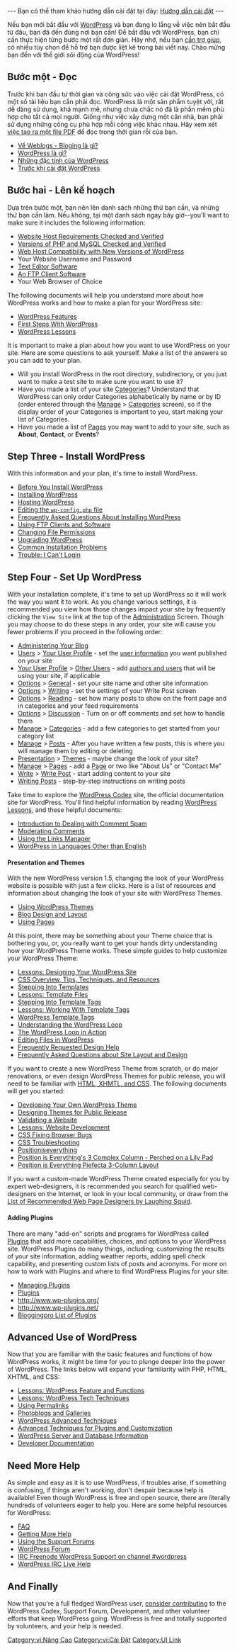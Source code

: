 {{Nháp}}{{Vietnamese_Category}}

--- Bạn có thể tham khảo hướng dẫn cài đặt tại đây: [http://wordpressvn.net/huong-dan/cai-dat-wordpress/ Hướng dẫn cài đặt] ---

Nếu bạn mới bắt đầu với [http://vi.wordpress.org/ WordPress] và bạn đang lo lắng về việc nên bắt đầu từ đâu, bạn đã đến đúng nơi bạn cần! Để bắt đầu với WordPress, bạn chỉ cần thực hiện từng bước một rất đơn giản.  Hãy nhớ, nếu bạn [[#Need More Help|cần trợ giúp]], có nhiều tùy chọn để hỗ trợ bạn được liệt kê trong bài viết này. Chào mừng bạn đến với thế giới sôi động của WordPress!

<!-- put this in storage for now -- After installing WordPress and going through the following process step-by-step, consider making your first plugin installation the [http://asymptomatic.net/2005/07/20/1765/codex-searcher/ Codex and Forum Searcher Plugin]. It allows you to search both the WordPress Codex and [http://www.wordpress.org/support WordPress Support Forum] from your WordPress Administration Panels. Click on one of the search results and the page will open in a new window or tab so you can have the article or discussion open while working on WordPress. This will make your transition to WordPress a much gentler one with information right at your finger tips.-->
==Bước một - Đọc==

Trước khi bạn đầu tư thời gian và công sức vào việc cài đặt WordPress, có một số tài liệu bạn cần phải đọc. WordPress là một sản phẩm tuyệt vời, rất dễ dàng sử dụng, khá mạnh mẽ, nhưng chưa chắc nó đã là phần mềm phù hợp cho tất cả mọi người. Giống như việc xây dựng một căn nhà, bạn phải sử dụng những công cụ phù hợp mỗi công việc khác nhau. Hãy xem xét [[Creating a PDF of a Codex Article|việc tạo ra một file PDF]] để đọc trong thời gian rỗi của bạn.

* [[Giới thiệu về Blog| Về Weblogs - Bloging là gì?]]
* [[WordPress| WordPress là gì?]]
* [[Những đặc tính của WordPress]]
* [[Before You Install| Trước khi cài đặt WordPress]]

==Bước hai - Lên kế hoạch==

Dựa trên bước một, bạn nên lên danh sách những thứ bạn cần, và những thứ bạn cần làm.  Nếu không, tại một danh sách ngay bây giờ--you'll want to make sure it includes the following information:

* [[Hosting_WordPress|Website Host Requirements Checked and Verified]]
* [[Hosting_WordPress|Versions of PHP and MySQL Checked and Verified]]
* [[Core_Update_Host_Compatibility|Web Host Compatibility with New Versions of WordPress]]
* Your Website Username and Password
* [[Glossary#Text editor|Text Editor Software]]
* [[FTP_Clients|An FTP Client Software]]
* Your Web Browser of Choice

The following documents will help you understand more about how WordPress works and how to make a plan for your WordPress site:

* [[WordPress Features]]
* [[First Steps With WordPress]]
* [[WordPress Lessons]]

It is important to make a plan about how you want to use WordPress on your site.  Here are some questions to ask yourself.  Make a list of the answers so you can add to your plan.

* Will you install WordPress in the root directory, subdirectory, or you just want to make a test site to make sure you want to use it?
* Have you made a list of your site [[Glossary#C|Categories]]? Understand that WordPress can only order Categories alphabetically by name or by ID (order entered through the [[Administration_Panels#Manage - Change your content|Manage]] > [[Administration_Panels#Categories|Categories]] screen), so if the display order of your Categories is important to you, start making your list of Categories. 
* Have you made a list of [[Pages]] you may want to add to your site, such as '''About''', '''Contact''', or '''Events'''?

==Step Three - Install WordPress==

With this information and your plan, it's time to install WordPress.

* [[Before You Install|Before You Install WordPress]]
* [[Installing WordPress]]
* [[Hosting WordPress]]
* [[Editing_wp-config.php|Editing the <tt>wp-config.php</tt> file]]
* [[FAQ Installation|Frequently Asked Questions About Installing WordPress]]
* [[FTP Clients|Using FTP Clients and Software]]
* [[Changing File Permissions]]
* [[Upgrading WordPress]]
* [[Installing WordPress#Common Installation Problems|Common Installation Problems]]
* [[Login Trouble|Trouble: I Can't Login]]

==Step Four - Set Up WordPress==

With your installation complete, it's time to set up WordPress so it will work the way you want it to work.  As you change various settings, it is recommended you view how those changes impact your site by frequently clicking the <tt>View Site</tt> link at the top of the [[Administering Your Blog|Administration]] Screen.  Though you may choose to do these steps in any order, your site will cause you fewer problems if you proceed in the following order:

* [[Administering Your Blog]]
* [[Administration_Panels#Users_-_Your_Blogging_Family|Users]] > [[Administration_Panels#Your_Profile|Your User Profile]] - set the [[Registered User Features|user information]] you want published on your site
* [[Administration_Panels#Your_Profile|Your User Profile]] > [[Administration_Panels#Authors_.26_Users|Other Users]] - add [[User Levels|authors and users]] that will be using your site, if applicable
* [[Administration_Panels#Options - Configuration Settings|Options]] > [[Administration_Panels#General|General]] - set your site name and other site information
* [[Administration_Panels#Options - Configuration Settings|Options]] > [[Administration_Panels#Writing|Writing]] - set the settings of your Write Post screen
* [[Administration_Panels#Options - Configuration Settings|Options]] > [[Administration_Panels#Reading|Reading]] - set how many posts to show on the front page and in categories and your feed requirements
* [[Administration_Panels#Options - Configuration Settings|Options]] > [[Administration_Panels#Discussion|Discussion]] - Turn on or off comments and set how to handle them
* [[Administration_Panels#Manage - Change your content|Manage]] > [[Administration_Panels#Categories|Categories]] - add a few categories to get started from your category list
* [[Administration_Panels#Manage - Change your content|Manage]] > [[Administration_Panels#Posts|Posts]] - After you have written a few posts, this is where you will manage them by editing or deleting
* [[Administration_Panels#Presentation - Change the Look of your Blog|Presentation]] > [[Using Themes|Themes]] - maybe change the look of your site?
* [[Administration_Panels#Manage - Change your content|Manage]] > [[Administration_Panels#Pages|Pages]] - add a [[Pages|Page]] or two like "About Us" or "Contact Me"
* [[Administration_Panels#Write - Make some content|Write]] > [[Administration_Panels#Write Post|Write Post]] - start adding content to your site
* [[Writing Posts]] - step-by-step instructions on writing posts

Take time to explore the [[Main Page|WordPress Codex]] site, the official documentation site for WordPress.  You'll find helpful information by reading [[WordPress Lessons]],  and these helpful documents:

* [[Comment Spam|Introduction to Dealing with Comment Spam]]
* [[Comment Moderation|Moderating Comments]]
* [[Links Manager|Using the Links Manager]]
* [[Localization|WordPress in Languages Other than English]]

====Presentation and Themes====

With the new WordPress version 1.5, changing the look of your WordPress website is possible with just a few clicks.  Here is a list of resources and information about changing the look of your site with WordPress Themes.

* [[Using Themes|Using WordPress Themes]]
* [[Blog Design and Layout]]
* [[Pages|Using Pages]]

At this point, there may be something about your Theme choice that is bothering you, or, you really want to get your hands dirty understanding how your WordPress Theme works. These simple guides to help customize your WordPress Theme:

* [[WordPress Lessons#Designing Your WordPress Site|Lessons: Designing Your WordPress Site]]
* [[CSS|CSS Overview, Tips, Techniques, and Resources]]
* [[Stepping Into Templates]]
* [[WordPress Lessons#Templates|Lessons: Template Files]]
* [[Stepping Into Template Tags]]
* [[WordPress Lessons#Template Tags|Lessons: Working With Template Tags]]
* [[Template Tags|WordPress Template Tags]]
* [[The Loop|Understanding the WordPress Loop]]
* [[The Loop in Action|The WordPress Loop in Action]]
* [[Editing Files|Editing Files in WordPress]]
* [[Blog Design and Layout# Frequently Requested Design Help|Frequently Requested Design Help]]
* [[FAQ_Layout and Design| Frequently Asked Questions about Site Layout and Design]]

If you want to create a new WordPress Theme from scratch, or do major renovations, or even design WordPress Themes for public release, you will need to be familiar with [[Know Your Sources|HTML, XHMTL, and CSS]].  The following documents will get you started:

* [[Theme Development|Developing Your Own WordPress Theme]]
* [[Designing Themes for Public Release]]
* [[Validating a Website]]
* [[WordPress Lessons#Website Development|Lessons: Website Development]]
* [[CSS Fixing Browser Bugs]]
* [[CSS Troubleshooting]]
* [http://www.positioniseverything.net/ Positioniseverything]
* [http://www.positioniseverything.net/guests/3colcomplex.html Position is Everything's 3 Complex Column - Perched on a Lily Pad]
* [http://www.positioniseverything.net/piefecta-rigid.html Position is Everything Piefecta 3-Column Layout]

If you want a custom-made WordPress Theme created especially for you by expert web-designers, it is recommended you search for qualified web-designers on the Internet, or look in your local community, or draw from the [http://laughingsquid.net/faq/webdesigners.php List of Recommended Web Page Designers by Laughing Squid].

====Adding Plugins====

There are many "add-on" scripts and programs for WordPress called [[Plugins]] that add more capabilities, choices, and options to your WordPress site.  WordPress Plugins do many things, including; customizing the results of your site information, adding weather reports, adding spell check capability, and presenting custom lists of posts and acronyms. For more on how to work with Plugins and where to find WordPress Plugins for your site:

* [[Managing Plugins]]
* [[Plugins]]
* [http://www.wp-plugins.org/ http://www.wp-plugins.org/]
* [http://www.wp-plugins.net/ http://www.wp-plugins.net/]
* [http://www.bloggingpro.com/archives/category/wordpress-plugins/ Bloggingpro List of Plugins]

==Advanced Use of WordPress==

Now that you are familiar with the basic features and functions of how WordPress works, it might be time for you to plunge deeper into the power of WordPress.  The links below will expand your familiarity with PHP, HTML, XHTML, and CSS:

* [[WordPress Lessons#Features and Functions|Lessons: WordPress Feature and Functions]]
* [[WordPress Lessons#WordPress Tech|Lessons: WordPress Tech Techniques]]
* [[Using Permalinks]]
* [[Photoblogs and Galleries]]
* [[Advanced Topics#WordPress Advanced Techniques|WordPress Advanced Techniques]]
* [[Advanced Topics# WordPress Plugins and Customization|Advanced Techniques for Plugins and Customization]]
* [[Advanced Topics#Server and Database Information|WordPress Server and Database Information]]
* [[Developer Documentation]]

==Need More Help==

As simple and easy as it is to use WordPress, if troubles arise, if something is confusing, if things aren't working, don't despair because help is available!  Even though WordPress is free and open source, there are literally hundreds of volunteers eager to help you.  Here are some helpful resources for WordPress:

* [[FAQ]]
* [[Getting More Help]]
* [[Using the Support Forums]]
* [http://www.wordpress.org/support WordPress Forum]
* [[IRC|IRC Freenode WordPress Support on channel #wordpress]]
* [[WordPress IRC Live Help]]

==And Finally==

Now that you're a full fledged WordPress user, [[Codex:Community_Portal|consider contributing]] to the WordPress Codex, Support Forum, Development, and other volunteer efforts that keep WordPress going. WordPress is free and totally supported by volunteers, and your help is needed.
 

[[Category:vi:Nâng Cao]]
[[Category:vi:Cài Đặt]]
[[Category:UI Link]]